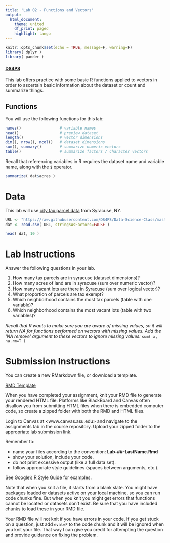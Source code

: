 ```yaml
---
title: 'Lab 02 - Functions and Vectors'
output:
  html_document:
    theme: united
    df_print: paged
    highlight: tango
---
```


```r
knitr::opts_chunk$set(echo = TRUE, message=F, warning=F)
library( dplyr )
library( pander )
```

#### [DS4PS](https://ds4ps.github.io/course_website/)

This lab offers practice with some basic R functions applied to vectors in order to ascertain basic information about the dataset or count and summarize things. 


## Functions

You will use the following functions for this lab: 

```r
names()                 # variable names
head()                  # preview dataset
length()                # vector dimensions
dim(), nrow(), ncol()   # dataset dimensions
sum(), summary()        # summarize numeric vectors
table()                 # summarize factors / character vectors
```

Recall that referencing variables in R requires the dataset name and variable name, along with the `$` operator.

```r
summarize( dat$acres )
```




# Data

This lab will use [city tax parcel data](https://ds4ps.github.io/Data-Science-Class/DATA/syr_parcels.html) from Syracuse, NY.

```r
URL <- "https://raw.githubusercontent.com/DS4PS/Data-Science-Class/master/DATA/syr_parcels.csv"
dat <- read.csv( URL, stringsAsFactors=FALSE )
```

```r
head( dat, 10 ) 
```


# Lab Instructions

Answer the following questions in your lab.  

1. How many tax parcels are in syracuse (dataset dimensions)? 
2. How many acres of land are in syracuse (sum over numeric vector)?
3. How many vacant lots are there in Syracuse (sum over logical vector)?
4. What proportion of parcels are tax exempt?
5. Which neighborhood contains the most tax parcels (table with one variable)?
6. Which neighborhood contains the most vacant lots (table with two variables)? 

*Recall that R wants to make sure you are aware of missing values, so it will return NA for functions performed on vectors with missing values. Add the 'NA remove' argument to these vectors to ignore missing values:* `sum( x, na.rm=T )`




# Submission Instructions

You can create a new RMarkdown file, or download a template. 

[RMD Template](https://cdn.rawgit.com/DS4PS/Data-Science-Class/d7a11a0e/TEMPLATES/MarkdownTemplate.RMD)

When you have completed your assignment, knit your RMD file to generate your rendered HTML file. Platforms like BlackBoard and Canvas often disallow you from submitting HTML files when there is embedded computer code, so create a zipped folder with both the RMD and HTML files.

Login to Canvas at <www.canvas.asu.edu> and navigate to the assignments tab in the course repository. Upload your zipped folder to the appropriate lab submission link.

Remember to:

* name your files according to the convention: **Lab-##-LastName.Rmd**
* show your solution, include your code.
* do not print excessive output (like a full data set).
* follow appropriate style guidelines (spaces between arguments, etc.).

See [Google's R Style Guide](https://google.github.io/styleguide/Rguide.xml) for examples.

Note that when you knit a file, it starts from a blank slate. You might have packages loaded or datasets active on your local machine, so you can run code chunks fine. But when you knit you might get errors that functions cannot be located or datasets don't exist. Be sure that you have included chunks to load these in your RMD file.

Your RMD file will not knit if you have errors in your code. If you get stuck on a question, just add `eval=F` to the code chunk and it will be ignored when you knit your file. That way I can give you credit for attempting the question and provide guidance on fixing the problem.


